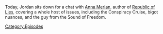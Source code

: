{{DEFAULTSORT:
    #_EPISODE_0865:Chatting with Anna Merlan
}}{{Episode
    | title           = Chatting with Anna Merlan
    | caption         = Listen to this episode on [https://knowledgefight.libsyn.com/865-chatting-with-anna-merlan Libsyn] [None Spotify]
    | episodeNumber   = 865
    | length          = 01:10:16
    | airDate         = November 1, 2023
    | previousEpisode = [[864: October 25, 2023]]
    | nextEpisode     = [[866: November 1, 2023]]
}}

{{Stub}}

Today, Jordan sits down for a chat with [https://bsky.app/profile/annamerlan.bsky.social Anna Merlan], author of [https://www.amazon.com/Republic-Lies-Conspiracy-Theorists-Surprising/dp/1250159059 Republic of Lies], covering a whole host of issues, including the Conspiracy Cruise, bigot nuances, and the guy from the Sound of Freedom.

[[Category:Episodes]]
